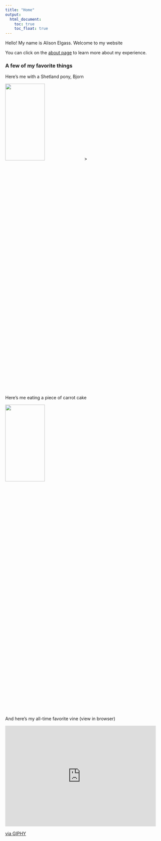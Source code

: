 ```yaml
---
title: "Home"
output: 
  html_document:
    toc: true
    toc_float: true
---
```


Hello! My name is Alison Elgass. Welcome to my website  
  
You can click on the [about page](about.html) to learn more about my experience.


### A few of my favorite things

Here's me with a Shetland pony, Bjorn  

<img src="media/bjorn_pony.jpg" style="width:50%;height:25%">>


Here's me eating a piece of carrot cake  

<img src="media/carrot_cake.jpg" style="width:50%;height:25%">

  
And here's my all-time favorite vine (view in browser)

<iframe src="https://giphy.com/embed/SsGiwZZmdD19S" width="480" height="320" frameBorder="0" class="giphy-embed" allowFullScreen></iframe><p><a href="https://giphy.com/gifs/aldc-SsGiwZZmdD19S">via GIPHY</a></p>


